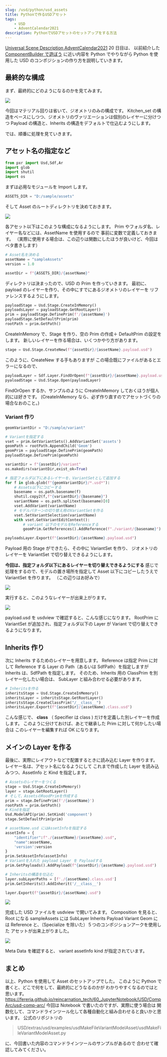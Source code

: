 ```yaml
---
slug: /usd/python/usd_assets
title: Pythonで作るUSDアセット
tags:
    - USD
    - AdventCalendar2021
description: PythonでUSDアセットのセットアップをする方法
---
```


[Universal Scene Description AdventCalendar2021](https://qiita.com/advent-calendar/2021/usd) 20 日目は、
以前紹介した [ComponentBuilder で遊ぼう](/houdini/solaris/component_builder) に近い内容を Python でやりながら
Python を使用した USD のコンポジションの作り方を説明していきます。

## 最終的な構成

まず、最終的にどのようになるのかを見てみます。

![](https://gyazo.com/cebf8930f814a9d174b40269e5ef7865.png)

今回はマテリアル回りは省いて、ジオメトリのみの構成です。
Kitchen_set の構造をベースにしつつ、ジオメトリのヴァリエーションは個別のレイヤーに分けつつ
Payload の構造と、Inherits の構造をデフォルトで仕込むようにします。

では、順番に処理を見ていきます。

## アセット名の指定など

```python
from pxr import Usd,Sdf,Ar
import glob
import shutil
import os
```

まずは必用なモジュールを Import します。

```python
ASSETS_DIR = "D:/sample/assets"
```

そして Asset のルートディレクトリを決めておきます。

![](https://gyazo.com/d0a2700028ce196b44e30532eb93d902.png)

各アセット以下はこのような構成になるようにします。
Prim やフォルダ名、レイヤー名などには、AssetName を使用するので
事前に変数で定義しておきます。
（実際に使用する場合は、この辺りは関数にしたほうが良いけど、今回はベタ書きします）

```python
# Asset名を決める
assetName = "sampleAssets"
version = 1.0

assetDir = f"{ASSETS_DIR}/{assetName}"
```

ディレクトリは決まったので、USD の Prim を作っていきます。
最初に、 payload のレイヤーを作り、その中にすでにあるジオメトリのレイヤーを
リファレンスするようにします。

```python
payloadStage = Usd.Stage.CreateInMemory()
payloadsLayer = payloadStage.GetRootLayer()
prim = payloadStage.DefinePrim(f'/{assetName}')
payloadStage.SetDefaultPrim(prim)
rootPath = prim.GetPath()
```

CreateInMemory で、Stage を作り、空の Prim の作成＋ DefaultPrim の設定をします。
新しいレイヤーを作る場合は、いくつかやり方があります。

```python
stage = Usd.Stage.CreateNew(f"{assetDir}/{assetName}.payload.usd")
```

このように、CreateNew する手もありますが
この場合既にファイルがあるとエラーになるので、

```python
payloadLayer = Sdf.Layer.FindOrOpen(f"{assetDir}/{assetName}.payload.usd")
pyaloadStage = Usd.Stage.Open(payloadLayer)
```

FindOrOpen するか、サンプルのように CreateInMemory しておくほうが個人的には好きです。
(CreateInMemory なら、必ず作り直すのでアセットづくりの場合なおのこと。)

### Variant 作り

```python
geomVariantDir = "D:/sample/variant"

# Variantを指定する
vset = prim.GetVariantSets().AddVariantSet('assets')
geomPath = rootPath.AppendChild('Geom')
geomPrim = payloadStage.DefinePrim(geomPath)
payloadStage.DefinePrim(geomPath)

variantDir = f"{assetDir}/variant"
os.makedirs(variantDir,exist_ok=True)

# 指定フォルダ以下にあるレイヤーを、VariantSetとして追加する
for f in glob.glob(f"{geomVariantDir}/*.usd*"):
    # Assets以下にコピーする
    basename = os.path.basename(f)
    shutil.copy2(f,f"{variantDir}/{basename}")
    variantName = os.path.splitext(basename)[0]
    vset.AddVariant(variantName)
    # モデルパターンの切り替え用のVariantSetを作る
    vset.SetVariantSelection(variantName)
    with vset.GetVariantEditContext():
        # variant 以下のモデルをReferenceする
        geomPrim.GetReferences().AddReference(f"./variant/{basename}")

payloadsLayer.Export(f"{assetDir}/{assetName}.payload.usd")
```

Payload 用の Stage ができたら、その中に VariantSet を作り、
ジオメトリのレイヤーを VariantSet で切り替えできるようにします。

**今回は、指定フォルダ以下にあるレイヤーを切り替えできるようにする**
感じで処理をするので、モデルの置き場所を指定して
Asset 以下にコピーしたうえで VariantSet を作ります。
（この辺りはお好みで）

![](https://gyazo.com/1b4f611b3d204416eb55d56a3c963a9a.png)

実行すると、このようなレイヤーが出来上がります。

![](https://gyazo.com/0e366efcb2b2da1a9ca7f8e425e46cf1.png)

payload.usd を usdview で確認すると、こんな感じになります。
RootPrim に VariantSet が追加され、指定フォルダ以下の Layer が Variant で切り替えできるようになります。

## Inherits 作り

次に Inherits するためのレイヤーを用意します。
Reference は指定 Prim に対して Reference する Layer の Path（あるいは SdfPath）を指定しますが
Inherits は、SdfPath を指定します。
そのため、Inherits 用の ClassPrim を別レイヤー化したい場合は、
SubLayer と組み合わせる必要があります。

```python
# Inheritsを作る
inheritsStage = Usd.Stage.CreateInMemory()
inheritsLayer = inheritsStage.GetRootLayer()
inheritsStage.CreateClassPrim("/__class__")
inheritsLayer.Export(f"{assetDir}/{assetName}.class.usd")
```

こんな感じで、 **class** （ Specifier は class ) だけを定義した別レイヤーを作成します。
このように分けておけば、あとで継承した Prim に対して何かしたい場合は
このレイヤーを編集すれば OK になります。

## メインの Layer を作る

最後に、実際にレイアウトなどで配置するときに読み込む Layer を作ります。
レイヤー名は、アセット名になるようにして
これまで作成した Layer を読み込みつつ、AssetInfo と Kind を指定します。

```python
# Assetsのレイヤーをつくる
stage = Usd.Stage.CreateInMemory()
layer = stage.GetRootLayer()
# そして、AssetsのRoodPrimを作成する
prim = stage.DefinePrim(f'/{assetName}')
rootPath = prim.GetPath()
# Kindを指定
Usd.ModelAPI(prim).SetKind('component')
stage.SetDefaultPrim(prim)

# assetName.usd にはAssetInfoを指定する
assetInfo = {
    "identifier":f"./{assetName}/{assetName}.usd",
    "name":assetName,
    'version':version
}
prim.SetAssetInfo(assetInfo)
# Variantを入れた payload Layer を Payloadする
prim.GetPayloads().AddPayload(f"{assetDir}/{assetName}.payload.usd")

# Inheritsの構造を仕込む
layer.subLayerPaths = [f'./{assetName}.class.usd']
prim.GetInherits().AddInherit('/__class__')

layer.Export(f"{assetDir}/{assetName}.usd")
```

![](https://gyazo.com/ffedff5e328a93184a62ec4ff15b5946.png)

完成した USD ファイルを usdview で開いてみます。
Composition を見ると、Root になる sampleAssets には SubLayer Inherits Payload Variant
Geom には Reference と、（Specialize を除いた）５つのコンポジションアークを使用した
アセットが出来上がりました。

![](https://gyazo.com/bf39666757b7ee7eb76e7dac2424001c.png)

Meta Data を確認すると、 variant assetInfo kind が指定されています。

## まとめ

以上、Python を使用して Asset のセットアップでした。
このように Python で書くと、どこで何をして、最終的にどうなるのかが
わかりやすくなるのではと思います。
https://fereria.github.io/reincarnation_tech/60_JupyterNotebook/USD/CompArc/usd-comp-arc/
今回は Notebook で書いたのですが、実際に使う場合は
関数化して、コマンドラインツール化して各種自動化と組み合わせると良いかと思います。
公式のリポジトリの

> USD/extras/usd/examples/usdMakeFileVariantModelAsset/usdMakeFileVariantModelAsset.py

に、今回書いた内容のコマンドラインツールのサンプルがあるので
合わせて確認してみてください。
